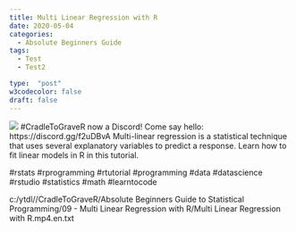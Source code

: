 ```yaml
---
title: Multi Linear Regression with R
date: 2020-05-04
categories:
  - Absolute Beginners Guide
tags:
  - Test
  - Test2

type:  "post"
w3codecolor: false
draft: false
---
```


<img src="https://www.cradletograver.com/auto-posts/images/MultiLinearRegressionwithR.mp4.jpg">
#CradleToGraveR now a Discord! Come say hello: https://discord.gg/f2uDBvA
Multi-linear regression is a statistical technique that uses several explanatory variables to predict a response. Learn how to fit linear models in R in this tutorial.

#rstats #rprogramming #rtutorial #programming #data #datascience #rstudio #statistics #math #learntocode



c:/ytdl//CradleToGraveR/Absolute Beginners Guide to Statistical Programming/09 - Multi Linear Regression with R/Multi Linear Regression with R.mp4.en.txt
